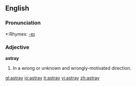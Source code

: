 ==English==

===Pronunciation===
*:Rhymes: [[Rhymes:English:-eɪ|-eɪ]]

===Adjective===
'''astray'''
# In a wrong or unknown and wrongly-motivated direction.

[[gl:astray]]
[[io:astray]]
[[it:astray]]
[[vi:astray]]
[[zh:astray]]
